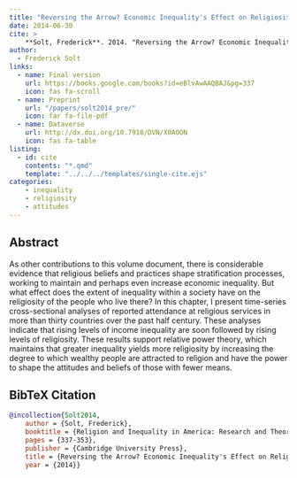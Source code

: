 ```yaml
---
title: "Reversing the Arrow? Economic Inequality's Effect on Religiosity"
date: 2014-06-30
cite: >
    **Solt, Frederick**. 2014. "Reversing the Arrow? Economic Inequality's Effect on Religiosity." In _Religion and Inequality in America: Research and Theory on Religion's Role in Stratification_, L. Keister and D. Sherkat, eds., Cambridge: Cambridge University Press.
author:
  - Frederick Solt
links:
  - name: Final version
    url: https://books.google.com/books?id=eBlvAwAAQBAJ&pg=337
    icon: fas fa-scroll
  - name: Preprint
    url: "/papers/solt2014_pre/"
    icon: far fa-file-pdf
  - name: Dataverse
    url: http://dx.doi.org/10.7910/DVN/X0AOON
    icon: fas fa-table
listing:
  - id: cite
    contents: "*.qmd"
    template: "../../../templates/single-cite.ejs"
categories:
    - inequality
    - religiosity
    - attitudes
---
```


:::{#cite}
:::

## Abstract
As other contributions to this volume document, there is considerable evidence that religious beliefs and practices shape stratification processes, working to maintain and perhaps even increase economic inequality.  But what effect does the extent of inequality within a society have on the religiosity of the people who live there?  In this chapter, I present time-series cross-sectional analyses of reported attendance at religious services in more than thirty countries over the past half century.  These analyses indicate that rising levels of income inequality are soon followed by rising levels of religiosity.  These results support relative power theory, which maintains that greater inequality yields more religiosity by increasing the degree to which wealthy people are attracted to religion and have the power to shape the attitudes and beliefs of those with fewer means.

## BibTeX Citation
```bibtex
@incollection{Solt2014,
	author = {Solt, Frederick},
	booktitle = {Religion and Inequality in America: Research and Theory on Religion's Role in Stratification},
	pages = {337-353},
	publisher = {Cambridge University Press},
	title = {Reversing the Arrow? Economic Inequality's Effect on Religiosity},
	year = {2014}}
```


